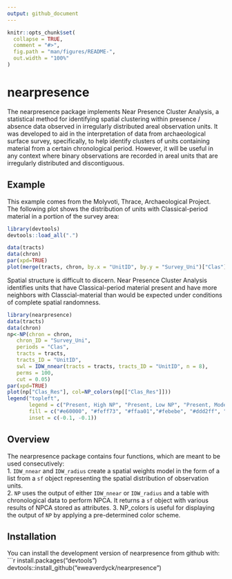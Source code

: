 ```yaml
---
output: github_document
---
```


<!-- README.md is generated from README.Rmd. Please edit that file -->

```r
knitr::opts_chunk$set(
  collapse = TRUE,
  comment = "#>",
  fig.path = "man/figures/README-",
  out.width = "100%"
)
```

# nearpresence

<!-- badges: start -->
<!-- badges: end -->

The nearpresence package implements Near Presence Cluster Analysis, a statistical method for identifying spatial clustering within presence / absence data observed in irregularly distributed areal observation units. It was developed to aid in the interpretation of data from archaeological surface survey, specifically, to help identify clusters of units containing material from a certain chronological period. However, it will be useful in any context where binary observations are recorded in areal units that are irregularly distributed and discontiguous.  

## Example

This example comes from the Molyvoti, Thrace, Archaeological Project.  
The following plot shows the distribution of units with Classical-period material in a portion of the survey area: 
```r
library(devtools)
devtools::load_all(".")
```
```r
data(tracts)
data(chron)
par(xpd=TRUE)
plot(merge(tracts, chron, by.x = "UnitID", by.y = "Survey_Uni")["Clas"])
```

Spatial structure is difficult to discern. Near Presence Cluster Analysis identifies units that have Classical-period material present and have more neighbors with Classcial-material than would be expected under conditions of complete spatial randomness.  

```r
library(nearpresence)
data(tracts)
data(chron)
np<-NP(chron = chron,
   chron_ID = "Survey_Uni",
   periods = "Clas",
   tracts = tracts,
   tracts_ID = "UnitID",
   swl = IDW_nnear(tracts = tracts, tracts_ID = "UnitID", n = 8),
   perms = 100,
   cut = 0.05)
par(xpd=TRUE)
plot(np["Clas_Res"], col=NP_colors(np[["Clas_Res"]]))
legend("topleft", 
       legend = c("Present, High NP", "Present, Low NP", "Present, Moderate NP", "Absent, High NP", "Absent, Low NP", "Absent, Moderate NP"), 
       fill = c("#e60000", "#feff73", "#ffaa01","#febebe", "#ddd2ff", "#b5d69f"),
       inset = c(-0.1, -0.1))
```

## Overview

The nearpresence package contains four functions, which are meant to be used consecutively:  
1. `IDW_nnear` and `IDW_radius` create a spatial weights model in the form of a list from a `sf` object representing the spatial distribution of observation units.  
2. `NP` uses the output of either `IDW_nnear` or `IDW_radius` and a table with chronological data to perform NPCA. It returns a `sf` object with various results of NPCA stored as attributes.
3. NP_colors is useful for displaying the output of `NP` by applying a pre-determined color scheme.

## Installation

You can install the development version of nearpresence from github with:
```r
install.packages("devtools")
devtools::install_github("eweaverdyck/nearpresence")
